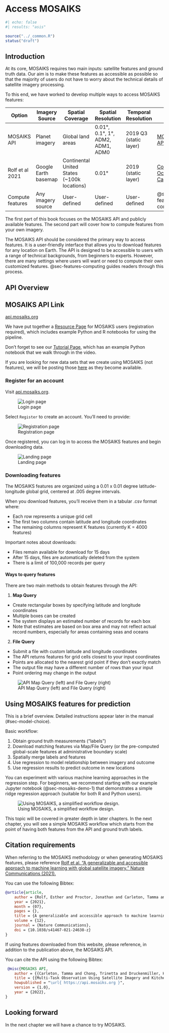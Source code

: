 # Access MOSAIKS {#sec-intro-api}

```r
#| echo: false
#| results: "asis"

source("../_common.R")
status("draft")
```

## Introduction

At its core, MOSAIKS requires two main inputs: satellite features and ground truth data. Our aim is to make these features as accessible as possible so that the majority of users do not have to worry about the technical details of satellite imagery processing.

To this end, we have worked to develop multiple ways to access MOSAIKS features:

| **Option** | **Imagery Source** | **Spatial Coverage** | **Spatial Resolution** | **Temporal Resolution** | **Link** | 
|------------|--------------------|----------------------|------------------------|-------------------------|----------|
| MOSAIKS API | Planet imagery| Global land areas | 0.01°, 0.1°, 1°, ADM2, ADM1, ADM0 | 2019 Q3 (static layer)| [MOSAIKS API](https://api.mosaiks.org/) | 
| Rolf et al 2021 | Google Earth basemap | Continental United States (~100k locations) | 0.01° | 2019 (static layer) | [Code Ocean Capsule](https://codeocean.com/capsule/6456296/tree/v2) | 
| Compute features | Any imagery source  | User-defined | User-defined | User-defined | @sec-features-computing |   |

::: {.callout-tip}
The first part of this book focuses on the MOSAIKS API and publicly available features. The second part will cover how to compute features from your own imagery.
:::

The MOSAIKS API should be considered the primary way to access features. It is a user-friendly interface that allows you to download features for any location on Earth. The API is designed to be accessible to users with a range of technical backgrounds, from beginners to experts. However, there are many settings where users will want or need to compute their own customized features. @sec-features-computing guides readers through this process.

## API Overview

::: {.callout-tip}
# MOSAIKS API Link

[api.mosaiks.org](https://api.mosaiks.org/)
:::

We have put together a [Resource Page](https://api.mosaiks.org/portal/resources/) for MOSAIKS users (registration required), which includes example Python and R notebooks for using the pipeline.

Don’t forget to see our [Tutorial Page](https://www.mosaiks.org/tutorials), which has an example Python notebook that we walk through in the video.

If you are looking for new data sets that we create using MOSAIKS (not features), we will be posting those [here](https://www.mosaiks.org/data-sets) as they become available.

### Register for an account

Visit [api.mosaiks.org](https://api.mosaiks.org/).

![Login page](../images/api-home.png)

Select `Register` to create an account. You'll need to provide:

![Registration page](../images/api-register.png)

Once registered, you can log in to access the MOSAIKS features and begin downloading data.

![Landing page](../images/api-landing.png)

### Downloading features 

The MOSAIKS features are organized using a 0.01 x 0.01 degree latitude-longitude global grid, centered at .005 degree intervals.

When you download features, you'll receive them in a tabular .csv format where:

- Each row represents a unique grid cell
- The first two columns contain latitude and longitude coordinates
- The remaining columns represent K features (currently K = 4000 features)

Important notes about downloads:

- Files remain available for download for 15 days
- After 15 days, files are automatically deleted from the system
- There is a limit of 100,000 records per query

#### Ways to query features

There are two main methods to obtain features through the API:

1. **Map Query**
- Create rectangular boxes by specifying latitude and longitude coordinates
- Multiple boxes can be created
- The system displays an estimated number of records for each box
- Note that estimates are based on box area and may not reflect actual record numbers, especially for areas containing seas and oceans

2. **File Query** 
- Submit a file with custom latitude and longitude coordinates
- The API returns features for grid cells closest to your input coordinates
- Points are allocated to the nearest grid point if they don't exactly match
- The output file may have a different number of rows than your input
- Point ordering may change in the output

![API Map Query (left) and File Query (right)](../images/api-map-n-file.png)

## Using MOSAIKS features for prediction

::: {.callout-tip}
This is a brief overview. Detailed instructions appear later in the manual (#sec-model-choice).
:::

Basic workflow:

1. Obtain ground truth measurements ("labels")
2. Download matching features via Map/File Query (or the pre-computed global-scale features at administrative boundary scale)
3. Spatially merge labels and features
4. Use regression to model relationship between imagery and outcome
5. Use regression results to predict outcome in new locations

You can experiment with various machine learning approaches in the regression step. For beginners, we recommend starting with our example Jupyter notebook (@sec-mosaiks-demo-1) that demonstrates a simple ridge regression approach (suitable for both R and Python users).

![Using MOSAIKS, a simplified workflow design.](../images/mosaiks-overview.png)

This topic will be covered in greater depth in later chapters. In the next chapter, you will see a simple MOSAIKS workflow which starts from the point of having both features from the API and ground truth labels. 

## Citation requirements

When referring to the MOSAIKS methodology or when generating MOSAIKS features, please reference [Rolf et al. “A generalizable and accessible approach to machine learning with global satellite imagery.” Nature Communications (2021).](https://www.nature.com/articles/s41467-021-24638-z)

You can use the following Bibtex:
```bibtex
@article{article,
    author = {Rolf, Esther and Proctor, Jonathan and Carleton, Tamma and Bolliger, Ian and Shankar, Vaishaal and Ishihara, Miyabi and Recht, Benjamin and Hsiang, Solomon},
    year = {2021},
    month = {07},
    pages = {},
    title = {A generalizable and accessible approach to machine learning with global satellite imagery},
    volume = {12},
    journal = {Nature Communications},
    doi = {10.1038/s41467-021-24638-z}
}
```

If using features downloaded from this website, please reference, in addition to the publication above, the MOSAIKS API.

You can cite the API using the following Bibtex:
```bibtex
 @misc{MOSAIKS API,
    author = {{Carleton, Tamma and Chong, Trinetta and Druckenmiller, Hannah and Noda, Eugenio and Proctor, Jonathan and Rolf, Esther and Hsiang, Solomon}},
    title = {{Multi-Task Observation Using Satellite Imagery and Kitchen Sinks (MOSAIKS) API}},
    howpublished = "\url{ https://api.mosaiks.org }",
    version = {1.0},
    year = {2022},
}
```

::: {.callout-note}
# Looking forward

In the next chapter we will have a chance to try MOSAIKS. 
:::

